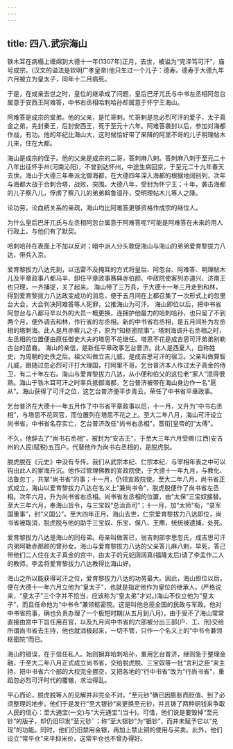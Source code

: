 ```yaml
---
---
---
```

title: 四八.武宗海山
---



铁木耳在病榻上缠绵到大德十一年(1307年)正月，去世，被谥为“完泽笃可汗”，庙号成宗。(汉文的谥法是钦明广孝皇帝)他只生过一个儿子：德寿。德寿于大德九年六月被立为皇太子，同年十二月病死。

于是，在成亲去世之时，皇位的继承成了问题，皇后巴牙兀氏与中书左丞相阿忽台属意于安西王阿难答，中书右丞相哈刺哈孙却属意于怀宁王海山。

阿难答是成宗的堂弟。他的父亲，是忙哥剌。忙哥剌是忽必烈可汗的爱子，太子真金之弟，先封秦王，后封安西王，死于至元十六年。阿难答袭封以后，参加对海都作战，有功。他的年纪比海山大，这时候恰好带了来降的阿里不哥的儿子明理帖木儿来，住在大都。

海山是成宗的侄子。他的父亲是成宗的二哥，答刺麻八剌。答刺麻八刺于至元二十八年出征怀手州(河南沁阳)，不曾到达怀州，中途生病回京，于至元二十九年春天去世。海山于大德三年奉派北御海都，在大德四年深入海都的根据地阔别列，次年与海都大战于合刺合塔，战败，突围。大德八年，受封为怀宁王；十年，袭击海都的儿子察八儿，俘虏了察八儿的弟弟斡鲁温孙，受明理帖木儿等人之降。

论功劳，论血统关系的亲疏，海山均比阿难答更够资格作成宗的继位人。

为什么皇后巴牙兀氏与左丞相阿忽台属意于阿难答呢?可能是阿难答在未来的用人行政上，与他们有了默契。

哈刺哈孙在表面上不加以反对；暗中派人分头敦促海山与海山的弟弟爱育黎拔力八达，带兵入京。

爱育黎拔力八达先到，以迅雷不及掩耳的方式将皇后、阿忽台、阿难答、明理帖木儿及平章政事八都马辛、卸任平章政事赛典赤伯颜、中政院使客列亦道兴、济南王也只理，一齐捕捉，关了起来。 海山带了三万兵，于大德十一年三月走到和林，得到爱育黎拔力八达政变成功的消息，便于五月间在上都召集了一次形式上的忽里台大会，大会判决阿难答等人死罪，公推海山为可汗。 海山即位以后，把中书省阿忽台与八都马辛以外的大员一概更换，连拥护他最力的哈刺哈孙，也只留了不到两个月，便外调去和林，作行省的左丞相。新的中书省右丞相，是五月间补为左丞相的塔刺海。此人是月赤察儿之子，原为“知枢密院事”。塔刺海调升右丞相之时，左丞相的位置便由原任御史大夫的塔思不花继任。塔思不花是成吉思可汗弟弟别勒古台的苗裔。 海山的亲信，是新任平章政事乞台普济。此人是西夏人，自称姓史，为周朝的史佚之后。祖父叫做立吉儿威，是成吉思可汗的宿卫。父亲叫做算智儿威，跟随过忽必烈可汗打大理国，打阿里不哥。乞台普济本人作过太子真金的侍卫，有二十年左右。海山与爱育黎拔力八达，从小便和伯父的这位老“家人”混得很熟。海山于铁木耳可汗之时率兵抵御海都，乞台普济被带在海山身边作一名“扈从”。海山获得了可汗之位，这乞台普济便平步青云，荣任了中书省平章政事。

乞台普济在大德十一年五月作了中书省平章政事以后，十一月，又升为“中书右丞相”，与塔思不花同官，而位置列在塔思不花之上。至大二年八月，海山可汗设立尚书省，中书省名存实亡，乞台普济改任“尚书右丞相"，晋衔[皇帝的]“太傅"。

不久，他辞去了“尚书右丞相"，被封为“安吉王"，于至大三年六月受赐(江西)安吉州的人民(赋税)五百户。代替他作为尚书右丞相的，是脱虎脱。

脱虎脱在《元史》中没有专传。我们从武宗本纪、仁宗本纪、与宰相年表之中可以钩出此人的宦海升沉。他作过管理佛教的宣政院使，于大德十一年九月，与教化、法鲁忽丁，共掌“尚书省”的事；十一月，仍领宣政院使。至大二年八月，尚书省正式成立，海山以爱育黎拔力八达在名义上“兼尚书令"，脱虎脱便作了尚书省左丞相。次年六月，升为尚书省右丞相。尚书省左丞相的位置，由“太保”三宝奴接替。至大三年六月，奉海山旨令，与三宝奴“总治百司”；十一月，加“太师"衔，“录军国重事”，封“义国公”。至大四年正月，海山去世，仁宗爱育黎拔力八达即位，尚书省被取消，脱虎脱与他的助手三宝奴、乐宝、保八、王羆，统统被逮捕，处死。

爱育黎拔力八达是海山的同母弟。母亲叫做答已，翁吉刺部孛思忽氏，成吉思可汗内弟阿勒赤那颜的曾孙女。海山与爱育黎拔力八达的父亲答儿麻八剌，早死，答己带他们二人住在太子真金的宫中，由太子的元妃阔阔真(福隆太后)请了李孟作二人的教师。李孟将爱育黎拔力八达教得比海山好。

海山之所以能获得可汗之位，爱育黎拔力八达的功劳最大。因此，海山即位以后，便在大德十一年六月立他为“皇太子"，也就是指定他作为皇位的继承人。(严格说来，“皇太子"三个字并不恰当，应该称为“皇太弟”才对。)海山不仅立他为“皇太子”，而且任命他为“中书令”兼领枢密院。这是叫他总揽全国的民政与军政。他对中书省的事，确也负责办理了一个极短时期(从五月到八月)，由于受不了海山常常直接由宫中下旨任用百官，以及九月间中书省的六部被分出三部(户、工、刑)交给所谓尚书省去主持，他也就消极起来，一切不管，只作一个名义上的“中书令兼领枢密院”而已。

海山的错误，在于信任私人。始则摒弃哈刺哈孙，重用乞台普济，继则急于整理金融，于至大二年八月正式成立尚书省，交给脱虎脱、三宝奴等一批“言利之臣”来主持，把中书省六个部的大权完全挪空，又把各地的“行中书省”改为“行尚书省"，重蹈忽必烈可汗时代的覆辙，求治得乱。

平心而论，脱虎脱等人的见解并非完全不对。“至元钞"确已因膨胀而贬值、到了必须整理的地步。他们于是发行“至大银钞”来更换至元钞，并且铸了两种铜钱来争取人民的信心：至大通宝(一文)与“大元通宝”(当十)。可惜，他们说是要毁掉“至元钞”的版子，却仍旧印发“至元钞¨；称“至大银钞"为“银钞”，而并未赋予它以“兑现”的功能。同时，他们仍旧禁用金银，再加上禁止铜的使用与买卖。此外，他们设立“常平仓"来平抑米价，这常平仓也不曾办得好。
